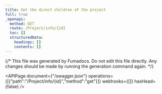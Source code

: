 ```yaml
---
title: Get the direct children of the project
full: true
_openapi:
  method: GET
  route: /Project/info/{id}
  toc: []
  structuredData:
    headings: []
    contents: []
---
```


{/* This file was generated by Fumadocs.
Do not edit this file directly. Any changes should be made by running the generation command again. */}

<APIPage document={"/swagger.json"} operations={[{"path":"/Project/info/{id}","method":"get"}]} webhooks={[]} hasHead={false} />